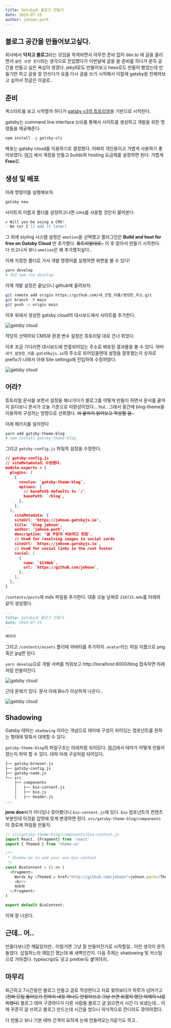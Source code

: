 ```yaml
---
title: Gatsby로 블로그 만들기
date: 2019-07-15
author: jehoon.park
---
```


## 블로그 공간을 만들어보고싶다.
회사에서 **닥치고 블로그**라는 모임을 하게되면서 아무런 준비 없이 dev.to 에 글을 올리면서 
`글만 쓰면 된다`라는 생각으로 진입했다가 이번달에 글을 쓸 준비를 하다가 문득 공간을 만들고 
싶은 욕심이 생겼다. jekyll로도 만들어보고 hexo로도 만들어 봤었는데 만들기만 하고 글을 잘 
안쓰다가 요즘 다시 글을 쓰기 시작해서 이참에 gatsby랑 친해져보고 싶어서 첫글은 이걸로..

## 준비
퀵스타트를 보고 시작할까 하다가 [gatsby v3의 튜토리얼](https://www.gatsbyjs.com/docs/tutorial)을 기반으로 시작한다.

gatsby는 command line interface (cli)를 통해서 사이트를 생성하고 개발을 위한 명령들을 
제공해준다.

```bash
npm install -g gatsby-cli
```

배포는 gatsby cloud를 이용하기로 결정했다. 어짜피 개인용이고 가볍게 사용하기 좋아보였다. 
[여기](https://www.gatsbyjs.com/dashboard/signup/) 에서 계정을 만들고 builds와 
hosting 요금제를 설정하면 된다. 가볍게 **Free**로.

## 생성 및 배포
아래 명령어를 실행해보자.
```bash
gatsby new
```

사이트의 이름과 폴더를 설정하고나면 cms를 사용할 것인지 물어본다.

```bash
✔ Will you be using a CMS?
· No (or I'll add it later)
```

그 외에 styling 시스템 설정은 `emotion`을 선택했고 플러그인은
**Build and host for free on Gatsby Cloud** 만 추가했다.
~~튜토리얼대로..~~ 이 후 알아서 만들기 시작한다. 다 쓰고나서 보니 `emotion`은 왜 추가했지싶다..

이제 지정한 폴더로 가서 개발 명령어를 실행하면 화면을 볼 수 있다!
```sh
yarn develop
# 혹은 npm run develop
```

이제 개발 설정은 끝났으니 github에 올려보자.

```sh
git remote add origin https://github.com/내_깃헙_이름/생성한_주소.git
git branch -M main
git push -u origin main
```

이후 위에서 생성한 gatsby cloud의 대시보드에서 사이트를 추가한다.

![gatsby cloud](../assets/images/210715/210715-01.png)

적당히 선택하되 CMS와 환경 변수 설정은 튜토리얼 대로 건너 뛰었다.

이후 조금 기다리면 대시보드에 연결되어있는 주소로 배포된 결과물을 볼 수 있다. 아마 `내가_설정한_이름.gatshbyjs.io`의 주소로 되어있을텐데 설정을 잘못했는지 숫자로 prefix가 나와서 아래 Site settings에 진입하여 수정하였다.

![gatsby cloud](../assets/images/210715/210715-02.png)

## 어라?
튜토리얼 문서를 보면서 설정을 해나가다가 블로그를 어떻게 만들지 하면서 문서를 끝까지 읽다보니 문서가 오늘 기준으로 미완성이었다… hul.. 그래서 중간에 blog-theme을 이용하여 구성하는 방향으로 선회했다. ~~아 끝까지 읽어보고 작성할 걸..~~

아래 패키지를 설치한다
```bash
yarn add gatsby-theme-blog
# npm install gatsby-theme-blog
```

그리고 `gatsby-config.js` 파일의 설정을 수정한다.

```json
// gatsby-config.js
// siteMetadata도 수정했다.
module.exports = {
  plugins: [
    {
      resolve: `gatsby-theme-blog`,
      options: {
        // basePath defaults to `/`
        basePath: `/blog`,
      },
    },
  ],
	siteMetadata: {
    siteUrl: 'https://jehoon.gatsbyjs.io',
    title: 'blog jehoon',
    author: 'jehoon.park',
    description: '글 꾸준히 써보려고 만듬',
    // Used for resolving images in social cards
    siteUrl: `https://jehoon.gatsbyjs.io`,
    // Used for social links in the root footer
    social: [
      {
        name: `GitHub`,
        url: `https://github.com/jehoon`,
      },
    ],
  },
}
```

`/contents/posts`에 mdx 파일을 추가한다. 대충 오늘 날짜로 `210715.mdx`를 아래와 같이 생성했다.

```md
---
title: Gatsby로 블로그 만들기
date: 2019-07-15
---

에라이

```

그리고 `/contents/assets` 폴더에 아바타를 추가하자. `avatar`라는 파일 이름으로 png 혹은 jpg면 된다.

`yarn develop`으로 개발 서버를 띄워보고 http://localhost:8000/blog 접속하면 아래처럼 만들어진다.

![gatsby cloud](../assets/images/210715/210715-03.png)

근데 문제가 있다. 문서 아래 Bio가 이상하게 나온다..

![gatsby cloud](../assets/images/210715/210715-04.png)

## Shadowing
Gatsby 테마는 `shadowing` 이라는 개념으로 테마에 구성이 되어있는 컴포넌트를 원하는 형태에 맞춰서 대체할 수 있다.

`gatsby-theme-blog`의 파일구조는 아래처럼 되어있다. [여기](https://github.com/gatsbyjs/themes/tree/master/packages/gatsby-theme-blog)에서 테마가 어떻게 만들어졌는지 파악 할 수 있다. 대략 아래 구성처럼 되어있다.

```md
├── gatsby-browser.js
├── gatsby-config.js
├── gatsby-node.js
└── src
    ├── components
    │   ├── bio-content.js
    │   ├── bio.js
    │   ├── header.js
...
```

**jone doe**씨가 어디있나 찾아봤더니 `bio-content.js`에 있다. `bio` 컴포넌트의 컨텐츠 부분인데 이것을 입맛에 맞게 변경하면 된다. `src/gatsby-theme-blog/components` 이 경로에 파일을 만들자.

```js
// src/gatsby-theme-blog/components/bio-content.js
import React, {Fragment} from 'react'
import { Themed } from 'theme-ui'

/**
 * Shadow me to add your own bio content
 */
const BioContent = () => (
  <Fragment>
    Words by <Themed.a href="http://github.com/jehoon">jehoon.park</Themed.a>.
    <br/>
    하하하
  </Fragment>
)

export default BioContent;
```

이제 잘 나온다.

## 근데.. 어..
만들다보니깐 깨닳았지만.. 이럴거면 그냥 잘 만들어진거로 시작할걸.. 이란 생각이 문득 들었다.
삽질하느라 재밌긴 했는데 왜 새벽인건지. 다음 주제는 shadowing 및 커스텀으로 가야겠다.
typescript도 넣고 prettier도 붙여야지..


## 마무리
퇴근하고 7시간동안 블로그 만들고 글로 작성한다고 자료 찾아보다가 하루가 넘어가고
(~~진짜 모임 들어오기 전까지 내용 하나도 안찾아보고 그냥 쓰면 되겠지 했던 어제의 나를 욕했다~~)
블로그 테마 구경하다가 다른 사람들 블로그 글 읽으면서 시간 다 보냈는데…
이제 꾸준히 글 쓰려고 블로그 만드는데 시간을 썼으니 의식적으로 잔디라도 깎아야겠다.

다 만들고 보니 기본 테마 간격이 묘하게 눈에 안들어오는거같기도 하고..